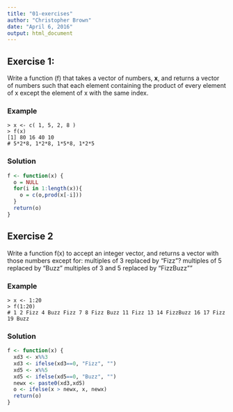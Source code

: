 ```yaml
---
title: "01-exercises"
author: "Christopher Brown"
date: "April 6, 2016"
output: html_document
---
```



## Exercise 1:

Write a function (f) that takes a vector of numbers, **x**, and returns a vector of numbers such that each element containing the product of every element of x except the element of x with the same index. 


### Example 

    > x <- c( 1, 5, 2, 8 ) 
    > f(x) 
    [1] 80 16 40 10
    # 5*2*8, 1*2*8, 1*5*8, 1*2*5  


### Solution 

```r
f <- function(x) {
  o = NULL
  for(i in 1:length(x)){
    o = c(o,prod(x[-i]))
  }
  return(o)
}

```
    


## Exercise 2

Write a function f(x) to accept an integer vector, and returns a vector with those numbers except for: 
   multiples of 3 replaced by "Fizz"? 
   multiples of 5 replaced by "Buzz" 
   multiples of 3 and 5 replaced by "FizzBuzz""
   
### Example

    > x <- 1:20
    > f(1:20) 
    # 1 2 Fizz 4 Buzz Fizz 7 8 Fizz Buzz 11 Fizz 13 14 FizzBuzz 16 17 Fizz 19 Buzz


### Solution

```r
f <- function(x) {
  xd3 <- x%%3
  xd3 <- ifelse(xd3==0, "Fizz", "")
  xd5 <- x%%5
  xd5 <- ifelse(xd5==0, "Buzz", "")
  newx <- paste0(xd3,xd5)
  o <- ifelse(x > newx, x, newx)
  return(o)
}
```
